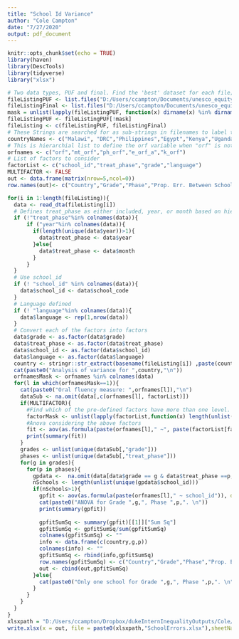 ```yaml
---
title: "School Id Variance"
author: "Cole Campton"
date: "7/27/2020"
output: pdf_document
---
```


```r
knitr::opts_chunk$set(echo = TRUE)
library(haven)
library(DescTools)
library(tidyverse)
library("xlsx")

# Two data types, PUF and final. Find the 'best' dataset for each file; if there is a `final' version, use that instead.
fileListingPUF <- list.files("D:/Users/ccampton/Documents/unesco_equity/data",recursive=TRUE,pattern= "^PUF.*.dta$",full.names=TRUE)
fileListingFinal <- list.files("D:/Users/ccampton/Documents/unesco_equity/data",recursive=TRUE,pattern= "^4.*.dta$",full.names=TRUE)
mask = unlist(lapply(fileListingPUF, function(x) dirname(x) %in% dirname(fileListingFinal)))
fileListingPUF <- fileListingPUF[!mask]
fileListing <- c(fileListingPUF, fileListingFinal)
# These Strings are searched for as sub-strings in filenames to label the results. 
countryNames <- c("Malawi", "DRC","Philippines","Egypt","Kenya","Uganda")
# This is hierarchial list to define the orf variable when "orf" is not available.
orfnames <- c("orf","mt_orf","ph_orf","e_orf_a","k_orf")
# List of factors to consider
factorList <- c("school_id","treat_phase","grade","language")
MULTIFACTOR <- FALSE
out <- data.frame(matrix(nrow=5,ncol=0))
row.names(out)<- c("Country","Grade","Phase","Prop. Err. Between Schools", "Prop. Err. Within Schools")
```

```r
for(i in 1:length(fileListing)){
  data <- read_dta(fileListing[i])
  # Defines treat_phase as either included, year, or month based on hierarchy
  if (!"treat_phase"%in% colnames(data)){
      if ("year"%in% colnames(data)){
        if(length(unique(data$year))>1){
          data$treat_phase <- data$year
        }else{
          data$treat_phase <- data$month
        }
      }
  }
  # Use school_id
  if (! "school_id" %in% colnames(data)){
    data$school_id <- data$school_code
  }
  # Language defined
  if (! "language"%in% colnames(data)){
    data$language <- rep(1,nrow(data))
  }
  # Convert each of the factors into factors
  data$grade <- as.factor(data$grade)
  data$treat_phase <- as.factor(data$treat_phase)
  data$school_id <- as.factor(data$school_id)
  data$language <- as.factor(data$language)
  country <- stringr::str_extract(basename(fileListing[i]) ,paste(countryNames,collapse="|"))
  cat(paste0("Analysis of variance for ",country,"\n"))
  orfnamesMask <- orfnames %in% colnames(data)
  for(l in which(orfnamesMask==1)){
    cat(paste0("Oral fluency measure: ",orfnames[l]),"\n")
    dataSub <- na.omit(data[,c(orfnames[l], factorList)])
    if(MULTIFACTOR){
      #Find which of the pre-defined factors have more than one level. 
      factorMask <- unlist(lapply(factorList,function(x) length(unlist(unique(dataSub[,x])))))>1
      #Anova considering the above factors
      fit <- aov(as.formula(paste(orfnames[l]," ~", paste(factorList[factorMask], collapse="*"))), data=dataSub)
      print(summary(fit))
    }
    grades <- unlist(unique(dataSub[,"grade"]))
    phases <- unlist(unique(dataSub[,"treat_phase"]))
    for(g in grades){
      for(p in phases){
        gpdata <-  na.omit(data[data$grade == g & data$treat_phase ==p,c(orfnames[l], "school_id")])
        nSchools <- length(unlist(unique(gpdata$school_id)))
        if(nSchools>1){
          gpfit <- aov(as.formula(paste(orfnames[l]," ~ school_id")), data=gpdata)
          cat(paste0("ANOVA for Grade ",g,", Phase ",p,". \n"))
          print(summary(gpfit))
          
          gpfitSumSq <- summary(gpfit)[[1]]["Sum Sq"]
          gpfitSumSq <- gpfitSumSq/sum(gpfitSumSq)
          colnames(gpfitSumSq) <- ""
          info <- data.frame(c(country,g,p))
          colnames(info) <- ""
          gpfitSumSq <- rbind(info,gpfitSumSq)
          row.names(gpfitSumSq) <- c("Country","Grade","Phase","Prop. Err. Between Schools", "Prop. Err. Within Schools")
          out <- cbind(out,gpfitSumSq)
        }else{
          cat(paste0("Only one school for Grade ",g,", Phase ",p,". \n"))
        }
      }
    }
  }
}
xlsxpath = "D:/Users/ccampton/Dropbox/dukeInternInequalityOutputs/Cole/"
write.xlsx(x = out, file = paste0(xlsxpath,"SchoolErrors.xlsx"),sheetName = "Schools", row.names = TRUE, col.names=FALSE)
```